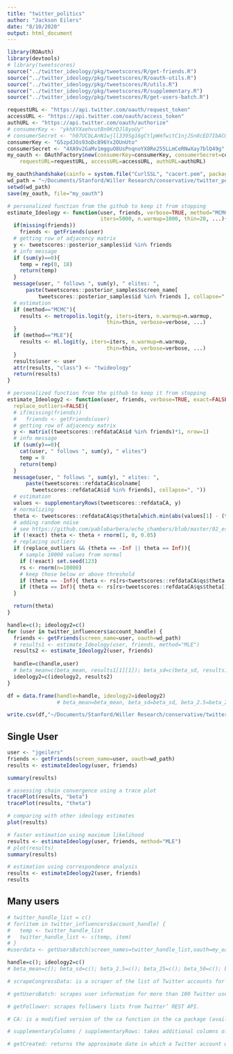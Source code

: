 ```yaml
---
title: "twitter_politics"
author: "Jackson Eilers"
date: "8/10/2020"
output: html_document
---
```


```r
library(ROAuth)
library(devtools)
# library(tweetscores)
source("../twitter_ideology/pkg/tweetscores/R/get-friends.R")
source("../twitter_ideology/pkg/tweetscores/R/oauth-utils.R")
source("../twitter_ideology/pkg/tweetscores/R/utils.R")
source("../twitter_ideology/pkg/tweetscores/R/supplementary.R")
source("../twitter_ideology/pkg/tweetscores/R/get-users-batch.R")
```

```r
requestURL <- "https://api.twitter.com/oauth/request_token"
accessURL <- "https://api.twitter.com/oauth/access_token"
authURL <- "https://api.twitter.com/oauth/authorize"
# consumerKey <- "ykhXYXaehvutBn9KrDJl8yoUy"
# consumerSecret <- "h07UCbLAnN1wjll339Sg16gCtlpWmfwitC1njJSn8cED7IbACQ"
consumerKey <- "G5zpdJOs93oDc896Yx2OUnUto"
consumerSecret <- "4XA9v2GaMv1mgguO8UsPnqnoYX8Re255LLmCeRNwXay7blQ49g"
my_oauth <- OAuthFactory$new(consumerKey=consumerKey, consumerSecret=consumerSecret,
    requestURL=requestURL, accessURL=accessURL, authURL=authURL)
```

```r
my_oauth$handshake(cainfo = system.file("CurlSSL", "cacert.pem", package = "RCurl"))
wd_path = "~/Documents/Stanford/Willer Research/conservative/twitter_politics/credentials"
setwd(wd_path)
save(my_oauth, file="my_oauth")
```

```r
# personalized function from the github to keep it from stopping 
estimate_Ideology <- function(user, friends, verbose=TRUE, method="MCMC",
                              iters=5000, n.warmup=1000, thin=20, ...){
  if(missing(friends))
    friends <- getFriends(user)
  # getting row of adjacency matrix
  y <- tweetscores::posterior_samples$id %in% friends
  # info message
  if (sum(y)==0){
    temp = rep(0, 18)
    return(temp)
  }
  message(user, " follows ", sum(y), " elites: ",
      paste(tweetscores::posterior_samples$screen_name[
          tweetscores::posterior_samples$id %in% friends ], collapse=", "))
  # estimation
  if (method=="MCMC"){
    results <- metropolis.logit(y, iters=iters, n.warmup=n.warmup,
                                thin=thin, verbose=verbose, ...)
  }
  if (method=="MLE"){
    results <- ml.logit(y, iters=iters, n.warmup=n.warmup,
                                thin=thin, verbose=verbose, ...)
  }
  results$user <- user
  attr(results, "class") <- "twideology"
  return(results)
}
```

```r
# personalized function from the github to keep it from stopping 
estimate_Ideology2 <- function(user, friends, verbose=TRUE, exact=FALSE, 
  replace_outliers=FALSE){
  # if(missing(friends))
  #   friends <- getFriends(user)
  # getting row of adjacency matrix
  y <- matrix((tweetscores::refdataCA$id %in% friends)*1, nrow=1)
  # info message
  if (sum(y)==0){
    cat(user, " follows ", sum(y), " elites")
    temp = 0
    return(temp)
  }
  message(user, " follows ", sum(y), " elites: ",
      paste(tweetscores::refdataCA$colname[
        tweetscores::refdataCA$id %in% friends], collapse=", "))
  # estimation
  values <- supplementaryRows(tweetscores::refdataCA, y)
  # normalizing
  theta <- tweetscores::refdataCA$qs$theta[which.min(abs(values[1] - (tweetscores::refdataCA$qs$value)))]
  # adding random noise
  # see https://github.com/pablobarbera/echo_chambers/blob/master/02_estimation/11-second-stage.r
  if (!exact) theta <- theta + rnorm(1, 0, 0.05)
  # replacing outliers
  if (replace_outliers && (theta == -Inf || theta == Inf)){
    # sample 10000 values from normal
    if (!exact) set.seed(123)
    rs <- rnorm(n=10000)
    # keep those below or above threshold
    if (theta == -Inf){ theta <- rs[rs<tweetscores::refdataCA$qs$theta[2]][1] }
    if (theta == Inf){ theta <- rs[rs>tweetscores::refdataCA$qs$theta[100]][1] }
  }

  return(theta)
}
```

```r
handle=c(); ideology2=c()
for (user in twitter_influencers$account_handle) {
  friends <- getFriends(screen_name=user, oauth=wd_path)
  # results1 <- estimate_Ideology(user, friends, method="MLE")
  results2 <- estimate_Ideology2(user, friends)
  
  handle=c(handle,user) 
  # beta_mean=c(beta_mean, results1[1][1]); beta_sd=c(beta_sd, results1[2][1]); beta_2.5=c(beta_2.5, results1[3][1]); beta_25=c(beta_25, results1[4][1]); beta_50=c(beta_50, results1[5][1]); beta_75=c(beta_75, results1[6][1]); beta_97.5=c(beta_97.5, results1[7][1]); beta_Rhat=c(beta_Rhat, results1[8][1]); beta_n.eff=c(beta_n.eff, results1[9][1]); theta_mean=c(theta_mean, results1[10][1]); theta_sd=c(theta_sd, results1[11][1]); theta_2.5=c(theta_2.5, results1[12][1]); theta_25=c(theta_25, results1[13][1]); theta_50=c(theta_50, results1[14][1]); theta_75=c(theta_75, results1[15][1]); theta_97.5=c(theta_97.5, results1[16][1]); theta_Rhat=c(theta_Rhat, results1[17][1]); theta_n.eff=c(theta_n.eff, results1[18][1]); 
  ideology2=c(ideology2, results2)
}
```

```r
df = data.frame(handle=handle, ideology2=ideology2)
                # beta_mean=beta_mean, beta_sd=beta_sd, beta_2.5=beta_2.5, beta_25=beta_25, beta_50=beta_50, beta_75=beta_75, beta_97.5=beta_97.5, beta_Rhat=beta_Rhat, beta_n.eff=beta_n.eff, theta_mean=theta_mean, theta_sd=theta_sd, theta_2.5=theta_2.5, theta_25=theta_25, theta_50=theta_50, theta_75=theta_75, theta_97.5=theta_97.5, theta_Rhat=theta_Rhat, theta_n.eff=theta_n.eff, 
```

```r
write.csv(df,"~/Documents/Stanford/Willer Research/conservative/twitter_politics/political_leanings.csv", row.names = FALSE)
```



## Single User

```r
user <- "jgeilers"
friends <- getFriends(screen_name=user, oauth=wd_path)
results <- estimateIdeology(user, friends)
```

```r
summary(results)

# assessing chain convergence using a trace plot
tracePlot(results, "beta")
tracePlot(results, "theta")

# comparing with other ideology estimates
plot(results)
```

```r
# faster estimation using maximum likelihood
results <- estimateIdeology(user, friends, method="MLE")
# plot(results)
summary(results)
```

```r
# estimation using correspondence analysis
results <- estimateIdeology2(user, friends)
results
```

## Many users

```r
# twitter_handle_list = c()
# for(item in twitter_influencers$account_handle) {
#   temp <- twitter_handle_list
#   twitter_handle_list <- c(temp, item)
# }
#userdata <- getUsersBatch(screen_names=twitter_handle_list,oauth=my_oauth)
```

```r
handle=c(); ideology2=c()
# beta_mean=c(); beta_sd=c(); beta_2.5=c(); beta_25=c(); beta_50=c(); beta_75=c(); beta_97.5=c(); beta_Rhat=c(); beta_n.eff=c(); theta_mean=c(); theta_sd=c(); theta_2.5=c(); theta_25=c(); theta_50=c(); theta_75=c(); theta_97.5=c(); theta_Rhat=c(); theta_n.eff=c(); 
```


```r
# scrapeCongressData: is a scraper of the list of Twitter accounts for Members of the US congress from the unitedstates Github account.

# getUsersBatch: scrapes user information for more than 100 Twitter users from Twitter’s REST API.

# getFollower: scrapes followers lists from Twitter’ REST API.

# CA: is a modified version of the ca function in the ca package (available on CRAN) that computes simple correspondence analysis with a much lower memory usage.

# supplementaryColumns / supplementaryRows: takes additional columns of a follower matrix and projects them to the latent ideological space using the parameters of an already-fitted correspondence analysis model.

# getCreated: returns the approximate date in which a Twitter account was created based on its Twitter ID. In combination with estimatePastFollowers and estimateDateBreaks, it can be used to infer past Twitter follower networks.
```

